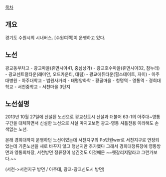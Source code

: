 [[목차]]

== 개요 ==
경기도 수원시의 시내버스. [수원여객]이 운행하고 있다.

== 노선 ==
광교동부차고 - 광교마을(휴먼시아41, 중심상가) - 광교호수마을(휴먼시아32, 참누리) - 광교센트럴타운(래미안, 오드카운티, 대림) - 광교에듀타운(힐스테이트, 자이) - 아주대병원 - 아주대학교 - 법원사거리 - 태평양화학 - 황골마을 - 청명역 - 영통역 - 경희대학교 - 서천중학교 - 서천마을 3단지

== 노선설명 ==
2013년 10월 27일에 신설된 노선으로 광교신도시 신설과 더불어 63-1의 아주대~영통구간을 대체하면서 신설한 노선으로 사실 따지고보면 광교-영통 셔틀전용 이라해도 손색없는 노선.

본래 경희대까지 운행하던 노선이였는데 서천지구의 Po민원wer로 서천지구로 연장되었는데 기존노선을 새로 바꾸지 않고 행선지만 추가했다 그래서 경희대정류장에 영통방면과 영통회차장, 서천방면 정류장이 생긴것도 이것때문 ~~헷갈리지말라고 그런가보다.~~

(서천->서천지구 방면 / 아주대, 광교-광교신도시 방면)



